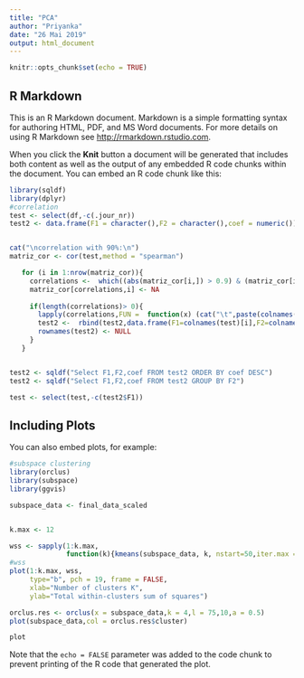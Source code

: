---
title: "PCA"
author: "Priyanka"
date: "26 Mai 2019"
output: html_document
---

```{r setup, include=FALSE}
knitr::opts_chunk$set(echo = TRUE)
```

## R Markdown

This is an R Markdown document. Markdown is a simple formatting syntax for authoring HTML, PDF, and MS Word documents. For more details on using R Markdown see <http://rmarkdown.rstudio.com>.

When you click the **Knit** button a document will be generated that includes both content as well as the output of any embedded R code chunks within the document. You can embed an R code chunk like this:

```{r}
library(sqldf)
library(dplyr)
#correlation
test <- select(df,-c(.jour_nr))
test2 <- data.frame(F1 = character(),F2 = character(),coef = numeric())


cat("\ncorrelation with 90%:\n")
matriz_cor <- cor(test,method = "spearman")

   for (i in 1:nrow(matriz_cor)){
     correlations <-  which((abs(matriz_cor[i,]) > 0.9) & (matriz_cor[i,] != 1))
     matriz_cor[correlations,i] <- NA
     
     if(length(correlations)> 0){
       lapply(correlations,FUN =  function(x) (cat("\t",paste(colnames(test)[i], "with",colnames(test)[x]), "\n")))
       test2 <-  rbind(test2,data.frame(F1=colnames(test)[i],F2=colnames(test)[correlations],coef=matriz_cor[i,correlations]))
       rownames(test2) <- NULL
     }
   }


test2 <- sqldf("Select F1,F2,coef FROM test2 ORDER BY coef DESC")
test2 <- sqldf("Select F1,F2,coef FROM test2 GROUP BY F2")

test <- select(test,-c(test2$F1))


```

## Including Plots

You can also embed plots, for example:

```{r}
#subspace clustering
library(orclus)
library(subspace)
library(ggvis)

subspace_data <- final_data_scaled


k.max <- 12

wss <- sapply(1:k.max, 
              function(k){kmeans(subspace_data, k, nstart=50,iter.max = 15 )$tot.withinss})
#wss
plot(1:k.max, wss,
     type="b", pch = 19, frame = FALSE, 
     xlab="Number of clusters K",
     ylab="Total within-clusters sum of squares")

orclus.res <- orclus(x = subspace_data,k = 4,l = 75,10,a = 0.5)
plot(subspace_data,col = orclus.res$cluster)

plot


```

Note that the `echo = FALSE` parameter was added to the code chunk to prevent printing of the R code that generated the plot.
